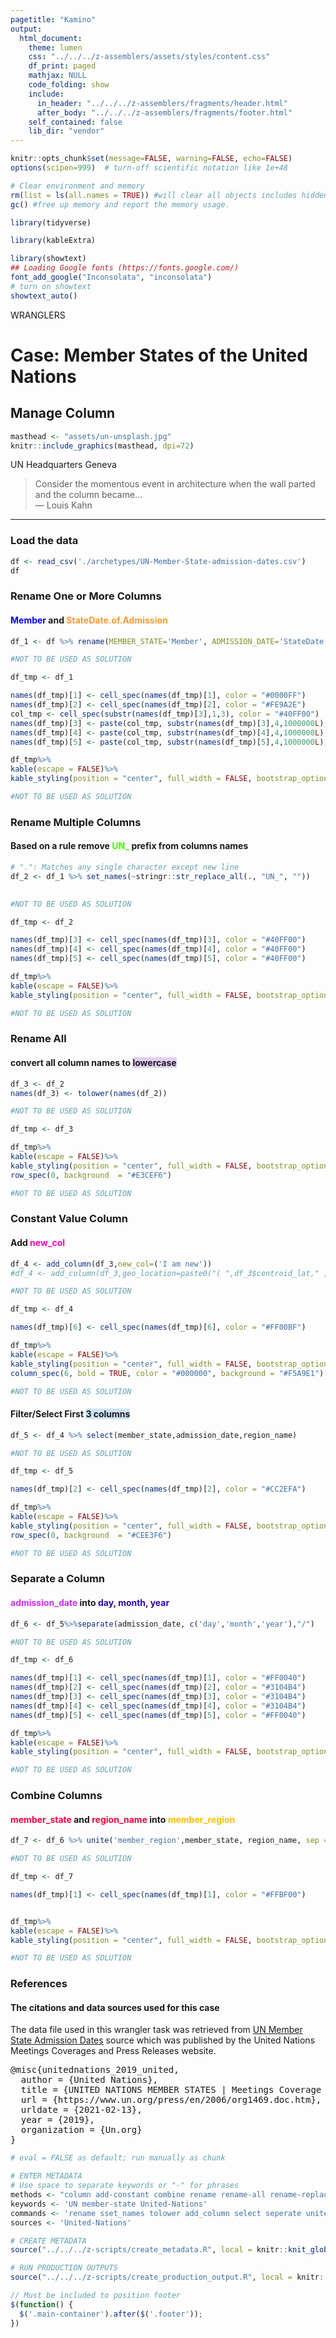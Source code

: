 ```yaml
---
pagetitle: "Kamino"
output: 
  html_document:
    theme: lumen
    css: "../../../z-assemblers/assets/styles/content.css"
    df_print: paged
    mathjax: NULL
    code_folding: show
    include:
      in_header: "../../../z-assemblers/fragments/header.html"
      after_body: "../../../z-assemblers/fragments/footer.html"
    self_contained: false
    lib_dir: "vendor"
---
```


```r

knitr::opts_chunk$set(message=FALSE, warning=FALSE, echo=FALSE)
options(scipen=999)  # turn-off scientific notation like 1e+48

# Clear environment and memory
rm(list = ls(all.names = TRUE)) #will clear all objects includes hidden objects.
gc() #free up memory and report the memory usage.

library(tidyverse)

library(kableExtra)

library(showtext)
## Loading Google fonts (https://fonts.google.com/)
font_add_google("Inconsolata", "inconsolata")
# turn on showtext
showtext_auto()
```

<div class="activity">
WRANGLERS  
</div>

# Case: Member States of the United Nations
## Manage Column

```r

masthead <- "assets/un-unsplash.jpg"
knitr::include_graphics(masthead, dpi=72)

```

<div class="figure-text">UN Headquarters Geneva</div>

> Consider the momentous event in architecture when the wall parted and the column became...\
--- Louis Kahn\

***

### Load the data

```r

df <- read_csv('./archetypes/UN-Member-State-admission-dates.csv')
df
```



### Rename One or More Columns
#### <span style="color: #0000FF;font-weight:bold">Member</span> and <span style="color: #FE9A2E;font-weight:bold"> StateDate.of.Admission</span> 

```r

df_1 <- df %>% rename(MEMBER_STATE='Member', ADMISSION_DATE='StateDate of Admission')

```



<!-- FOR DISPLAY ONLY -->

```r

#NOT TO BE USED AS SOLUTION

df_tmp <- df_1

names(df_tmp)[1] <- cell_spec(names(df_tmp)[1], color = "#0000FF")
names(df_tmp)[2] <- cell_spec(names(df_tmp)[2], color = "#FE9A2E")
col_tmp <- cell_spec(substr(names(df_tmp)[3],1,3), color = "#40FF00")
names(df_tmp)[3] <- paste(col_tmp, substr(names(df_tmp)[3],4,1000000L), sep = " ", collapse=NULL)
names(df_tmp)[4] <- paste(col_tmp, substr(names(df_tmp)[4],4,1000000L), sep = " ", collapse=NULL)
names(df_tmp)[5] <- paste(col_tmp, substr(names(df_tmp)[5],4,1000000L), sep = " ", collapse=NULL)

df_tmp%>%
kable(escape = FALSE)%>%
kable_styling(position = "center", full_width = FALSE, bootstrap_options = c("striped", "hover"))

#NOT TO BE USED AS SOLUTION 

```

### Rename Multiple Columns
#### Based on a rule remove <span style="color: #40FF00;font-weight:bold">UN_</span> prefix from columns names

```r
# ".": Matches any single character except new line
df_2 <- df_1 %>% set_names(~stringr::str_replace_all(., "UN_", ""))
 
```

<!-- FOR DISPLAY ONLY -->

```r

#NOT TO BE USED AS SOLUTION

df_tmp <- df_2

names(df_tmp)[3] <- cell_spec(names(df_tmp)[3], color = "#40FF00")
names(df_tmp)[4] <- cell_spec(names(df_tmp)[4], color = "#40FF00")
names(df_tmp)[5] <- cell_spec(names(df_tmp)[5], color = "#40FF00")

df_tmp%>%
kable(escape = FALSE)%>%
kable_styling(position = "center", full_width = FALSE, bootstrap_options = c("striped", "hover"))

#NOT TO BE USED AS SOLUTION 

```

### Rename All
#### convert all column names to <span style="background: #E3CEF6;font-weight:bold">lowercase</span>

```r

df_3 <- df_2
names(df_3) <- tolower(names(df_2))

```

<!-- FOR DISPLAY ONLY -->

```r

#NOT TO BE USED AS SOLUTION

df_tmp <- df_3

df_tmp%>%
kable(escape = FALSE)%>%
kable_styling(position = "center", full_width = FALSE, bootstrap_options = c("striped", "hover"))%>%
row_spec(0, background  = "#E3CEF6")

#NOT TO BE USED AS SOLUTION 

```

### Constant Value Column
#### Add <span style="color: #FF00BF;font-weight:bold">new_col</span> 


```r

df_4 <- add_column(df_3,new_col=('I am new'))
#df_4 <- add_column(df_3,geo_location=paste0("( ",df_3$centroid_lat," ,",df_3$centroid_long, " )"))


```

<!-- FOR DISPLAY ONLY -->

```r

#NOT TO BE USED AS SOLUTION

df_tmp <- df_4

names(df_tmp)[6] <- cell_spec(names(df_tmp)[6], color = "#FF00BF")

df_tmp%>%
kable(escape = FALSE)%>%
kable_styling(position = "center", full_width = FALSE, bootstrap_options = c("striped", "hover"))%>%
column_spec(6, bold = TRUE, color = "#000000", background = "#F5A9E1")

#NOT TO BE USED AS SOLUTION 

```

#### Filter/Select First <span style="background: #CEE3F6;font-weight:bold">3 columns</span> 

```r

df_5 <- df_4 %>% select(member_state,admission_date,region_name)

```

<!-- FOR DISPLAY ONLY -->

```r

#NOT TO BE USED AS SOLUTION

df_tmp <- df_5

names(df_tmp)[2] <- cell_spec(names(df_tmp)[2], color = "#CC2EFA")

df_tmp%>%
kable(escape = FALSE)%>%
kable_styling(position = "center", full_width = FALSE, bootstrap_options = c("striped", "hover"))%>%
row_spec(0, background  = "#CEE3F6")

#NOT TO BE USED AS SOLUTION 

```

### Separate a Column
#### <span style="color: #CC2EFA;font-weight:bold">admission_date</span> into <span style="color: #3104B4;font-weight:bold">day, month, year</span>


```r

df_6 <- df_5%>%separate(admission_date, c('day','month','year'),"/")

```

<!-- FOR DISPLAY ONLY -->

```r

#NOT TO BE USED AS SOLUTION

df_tmp <- df_6

names(df_tmp)[1] <- cell_spec(names(df_tmp)[1], color = "#FF0040")
names(df_tmp)[2] <- cell_spec(names(df_tmp)[2], color = "#3104B4")
names(df_tmp)[3] <- cell_spec(names(df_tmp)[3], color = "#3104B4")
names(df_tmp)[4] <- cell_spec(names(df_tmp)[4], color = "#3104B4")
names(df_tmp)[5] <- cell_spec(names(df_tmp)[5], color = "#FF0040")

df_tmp%>%
kable(escape = FALSE)%>%
kable_styling(position = "center", full_width = FALSE, bootstrap_options = c("striped", "hover"))

#NOT TO BE USED AS SOLUTION

```

### Combine Columns
#### <span style="color: #FF0040;font-weight:bold">member_state</span> and <span style="color: #FF0040;font-weight:bold">region_name</span> into <span style="color: #FFBF00;font-weight:bold">member_region</span>


```r

df_7 <- df_6 %>% unite('member_region',member_state, region_name, sep = "_", remove = TRUE, na.rm = FALSE)

```

<!-- FOR DISPLAY ONLY -->

```r

#NOT TO BE USED AS SOLUTION

df_tmp <- df_7

names(df_tmp)[1] <- cell_spec(names(df_tmp)[1], color = "#FFBF00")


df_tmp%>%
kable(escape = FALSE)%>%
kable_styling(position = "center", full_width = FALSE, bootstrap_options = c("striped", "hover"))

#NOT TO BE USED AS SOLUTION 

```


### References
#### The citations and data sources used for this case

The data file used in this wrangler task was retrieved from <a href="https://www.un.org/press/en/2006/org1469.doc.htm" target="_blank">UN Member State Admission Dates</a> source which was published by the United Nations Meetings Coverages and Press Releases website.

<pre>
@misc{unitednations_2019_united,
  author = {United Nations},
  title = {UNITED NATIONS MEMBER STATES | Meetings Coverage and Press Releases},
  url = {https://www.un.org/press/en/2006/org1469.doc.htm},
  urldate = {2021-02-13},
  year = {2019},
  organization = {Un.org}
}
</pre>


```r

# eval = FALSE as default; run manually as chunk

# ENTER METADATA
# Use space to separate keywords or "-" for phrases
methods <- "column add-constant combine rename rename-all rename-replace select seperate" # mostly used in wranglers and analytics
keywords <- 'UN member-state United-Nations'
commands <- 'rename sset_names tolower add_column select seperate unite'
sources <- 'United-Nations'

# CREATE METADATA
source("../../../z-scripts/create_metadata.R", local = knitr::knit_global())

# RUN PRODUCTION OUTPUTS
source("../../../z-scripts/create_production_output.R", local = knitr::knit_global())


```


```js

// Must be included to position footer
$(function() {
  $('.main-container').after($('.footer'));
})

```

